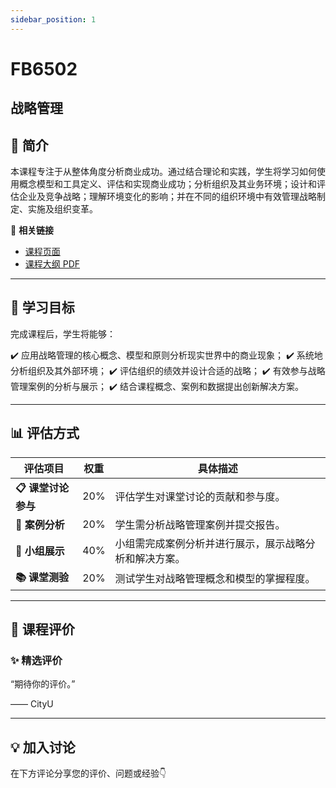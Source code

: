 ```yaml
---
sidebar_position: 1
---
```


# FB6502
## 战略管理

## **📘 简介**
本课程专注于从整体角度分析商业成功。通过结合理论和实践，学生将学习如何使用概念模型和工具定义、评估和实现商业成功；分析组织及其业务环境；设计和评估企业及竞争战略；理解环境变化的影响；并在不同的组织环境中有效管理战略制定、实施及组织变革。

🔗 **相关链接**
- [课程页面](https://www.cityu.edu.hk/catalogue/pg/202425/course/FB6502.htm)
- [课程大纲 PDF](https://www.cityu.edu.hk/catalogue/pg/202425/course/FB6502.pdf)

---

## **🎯 学习目标**

完成课程后，学生将能够：

✔️ 应用战略管理的核心概念、模型和原则分析现实世界中的商业现象；
✔️ 系统地分析组织及其外部环境；
✔️ 评估组织的绩效并设计合适的战略；
✔️ 有效参与战略管理案例的分析与展示；
✔️ 结合课程概念、案例和数据提出创新解决方案。

---

## **📊 评估方式**

| **评估项目**             | **权重** | **具体描述**                                                                                     |
|-------------------------|---------|-----------------------------------------------------------------------------------------------|
| **📋 课堂讨论参与**       | 20%     | 评估学生对课堂讨论的贡献和参与度。                                                               |
| **📝 案例分析**           | 20%     | 学生需分析战略管理案例并提交报告。                                                              |
| **📄 小组展示**           | 40%     | 小组需完成案例分析并进行展示，展示战略分析和解决方案。                                          |
| **📚 课堂测验**           | 20%     | 测试学生对战略管理概念和模型的掌握程度。                                                        |

---

## **💬 课程评价**

### ✨ **精选评价**
<div className={commentStyles.commentBox}>
    <p className={commentStyles.commentText}>
        “期待你的评价。”
    </p>
    <p className={commentStyles.commentAuthor}>—— CityU</p>
</div>

---

## **💡 加入讨论**

在下方评论分享您的评价、问题或经验👇
<Utterances />